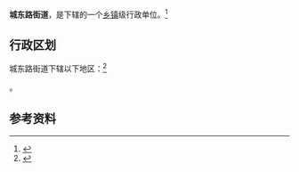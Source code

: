 {{中国乡级行政区|41/01/04/004/000}}

'''城东路街道'''，是{{PRC admin/fullname|41/01/04/004/000|3}}下辖的一个[[乡镇|乡镇]]级行政单位。<ref>{{PRC admin/ref sgc|{{PRC admin/parent|41/01/04/004/000}}}}</ref>

== 行政区划 ==

城东路街道下辖以下地区：<ref>{{PRC admin/ref sgc|41/01/04/004/000}}</ref>

{{PRC admin/children|41/01/04/004/000}}。

== 参考资料 ==

{{reflist}}

{{行政区划小作品}}
{{PRC admin/navcat|41/01/04/004/000}}